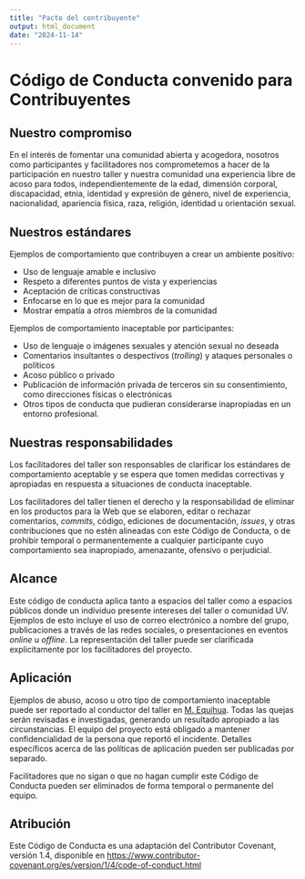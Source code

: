 ```yaml
---
title: "Pacto del contribuyente"
output: html_document
date: "2024-11-14"
---
```


# Código de Conducta convenido para Contribuyentes

## Nuestro compromiso

En el interés de fomentar una comunidad abierta y acogedora, nosotros como participantes y facilitadores nos comprometemos a hacer de la participación en nuestro taller y nuestra comunidad una experiencia libre de acoso para todos, independientemente de la edad, dimensión corporal, discapacidad, etnia, identidad y expresión de género, nivel de experiencia, nacionalidad, apariencia física, raza, religión, identidad u orientación sexual. 

## Nuestros estándares

Ejemplos de comportamiento que contribuyen a crear un ambiente positivo:

* Uso de lenguaje amable e inclusivo
* Respeto a diferentes puntos de vista y experiencias
* Aceptación de críticas constructivas
* Enfocarse en lo que es mejor para la comunidad
* Mostrar empatía a otros miembros de la comunidad

Ejemplos de comportamiento inaceptable por participantes:

* Uso de lenguaje o imágenes sexuales y atención sexual no deseada
* Comentarios insultantes o despectivos (*trolling*) y ataques personales o políticos
* Acoso público o privado
* Publicación de información privada de terceros sin su consentimiento, como direcciones físicas o electrónicas
* Otros tipos de conducta que pudieran considerarse inapropiadas en un entorno profesional.

## Nuestras responsabilidades

Los facilitadores del taller son responsables de clarificar los estándares de comportamiento aceptable y se espera que tomen medidas correctivas y apropiadas en respuesta a situaciones de conducta inaceptable. 

Los facilitadores del taller tienen el derecho y la responsabilidad de eliminar en los productos para la Web que se elaboren, editar o rechazar comentarios, *commits*, código, ediciones de documentación, *issues*, y otras contribuciones que no estén alineadas con este Código de Conducta, o de prohibir temporal o permanentemente a cualquier participante cuyo comportamiento sea inapropiado, amenazante, ofensivo o perjudicial.

## Alcance

Este código de conducta aplica tanto a espacios del taller como a espacios públicos donde un individuo presente intereses del taller o comunidad UV. Ejemplos de esto incluye el uso de correo electrónico a nombre del grupo, publicaciones a través de las redes sociales, o presentaciones en eventos *online* u *offline*. La representación del taller puede ser clarificada explicitamente por los facilitadores del proyecto.
 
## Aplicación

Ejemplos de abuso, acoso u otro tipo de comportamiento inaceptable puede ser reportado al conductor del taller en [M. Equihua](mailto:equihuam@gmail.com). Todas las quejas serán revisadas e investigadas, generando un resultado apropiado a las circunstancias. El equipo del proyecto está obligado a mantener confidencialidad de la persona que reportó el incidente. Detalles específicos acerca de las políticas de aplicación pueden ser publicadas por separado.

Facilitadores que no sigan o que no hagan cumplir este Código de Conducta pueden ser eliminados de forma temporal o permanente del equipo. 

## Atribución

Este Código de Conducta es una adaptación del Contributor Covenant, versión 1.4, disponible en [https://www.contributor-covenant.org/es/version/1/4/code-of-conduct.html](https://www.contributor-covenant.org/es/version/1/4/code-of-conduct.html)
